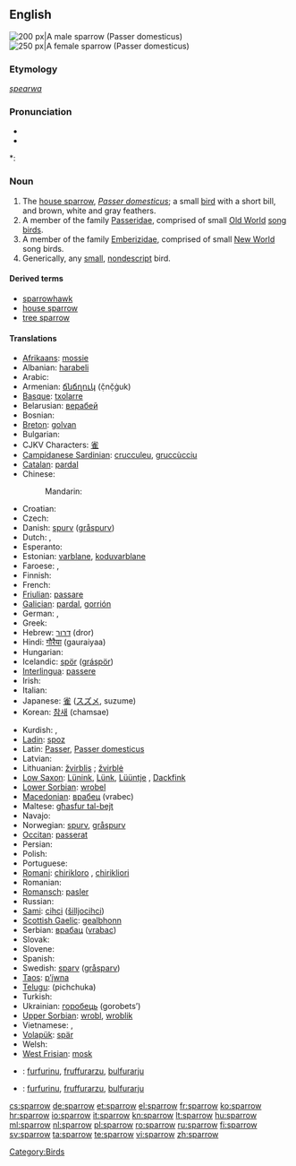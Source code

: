 {{wikipedia}}
==English==
[[Image:Passer_domesticus3.jpg|thumb|right|200 px|A male sparrow (''Passer domesticus'')]]
[[Image:House sparrow04.jpg|thumb|right|250 px|A female sparrow (''Passer domesticus'')]]

===Etymology===
{{etyl|ang}} ''[[spearwa]]''

===Pronunciation===
* {{IPA|/ˈspæɹəʊ/}}
* {{audio|en-us-sparrow.ogg|Audio (US)}}

*: {{rhymes|ærəʊ}}

===Noun===
{{en-noun}}

# The [[house sparrow]], ''[[Passer domesticus]]''; a small [[bird]] with a short bill, and brown, white and gray feathers.
# A member of the family [[Passeridae]], comprised of small [[Old World]] [[song bird]]s.
# A member of the family [[Emberizidae]], comprised of small [[New World]] song birds.
# Generically, any [[small]], [[nondescript]] bird.

====Derived terms====
* [[sparrowhawk]]
* [[house sparrow]]
* [[tree sparrow]]

====Translations====
{{trans-top|bird}}
* [[Afrikaans]]: [[mossie]]
* Albanian: [[harabeli]]
* Arabic: {{t-|ar|عصفور|m|alt=عَصْفُور|tr=3aSfuur}}
* Armenian: [[ճնճղուկ]] (č̣nč̣ġuk)
* [[Basque]]: [[txolarre]]
* Belarusian: [[верабей]]
* Bosnian: {{t-|bs|vrabac|m}}
* [[Breton]]: [[golvan]]
* Bulgarian: {{t+|bg|врабче|tr=vrabče}}
* CJKV Characters: [[雀]]
* [[Campidanese Sardinian]]: [[crucculeu]], [[gruccùcciu]] {{m}}
* [[Catalan]]: [[pardal]] {{m}}
* Chinese:
*: Mandarin: {{t|zh|麻雀|tr=máquè|sc=Hani}}
* Croatian: {{t+|hr|vrabac}}
* Czech: {{t+|cs|vrabec|m}}
* Danish: [[spurv]] ([[gråspurv]])
* Dutch: {{t+|nl|mus|f}}, {{t+|nl|huismus|f}}
* Esperanto: {{t-|eo|pasero|xs=Esperanto}}
* Estonian: [[varblane]], [[koduvarblane]]
* Faroese: {{t-|fo|spurvur|xs=Faroese}}, {{t-|fo|gráspurvur|xs=Faroese}}
* Finnish: {{t+|fi|varpunen}}
* French: {{t+|fr|moineau|m}}
* [[Friulian]]: [[passare]]
* [[Galician]]: [[pardal]], [[gorrión]]
* German: {{t+|de|Sperling|m}}, {{t+|de|Spatz|m}}
* Greek: {{t+|el|σπουργίτης|m}}
* Hebrew: [[דרור]] (dror)
* Hindi: [[गौरैया]] (gauraiyaa)
* Hungarian: {{t+|hu|veréb}}
* Icelandic: [[spör]] ([[gráspör]])
* [[Interlingua]]: [[passere]]
* Irish: {{t+|ga|gealbhan|xs=Irish}}
* Italian: {{t+|it|passero|m}}
* Japanese: [[雀]] ([[スズメ]], suzume)
* Korean: [[참새]] (chamsae)
{{trans-mid}}
* Kurdish: {{ku-Arab|[[چۆله‌که‌]]}}, {{ku-Arab|[[پاساری]]}}
* [[Ladin]]: [[spoz]]
* Latin: [[Passer]], [[Passer domesticus]]
* Latvian: {{t-|lv|zvirbulis|m|xs=Latvian}}
* Lithuanian: [[žvirblis]] {{m}}; [[žvirblė]] {{f}}
* [[Low Saxon]]: [[Lünink]], [[Lünk]], [[Lüüntje]] {{m}}, [[Dackfink]] {{m}}
* [[Lower Sorbian]]: [[wrobel]]
* [[Macedonian]]: [[врабец]] (vrabec)
* Maltese: [[għasfur tal-bejt]]
* Navajo: {{tø|nv|tsídiiłbáhí}}
* Norwegian: [[spurv]], [[gråspurv]] {{m}}
* [[Occitan]]: [[passerat]]
* Persian: {{t|fa|گنجشک|tr=gonješk|sc=fa-Arab}}
* Polish: {{t+|pl|wróbel|m}}
* Portuguese: {{t+|pt|pardal|m}}
* [[Romani]]: [[chirikloro]] {{m}}, [[chirikliori]] {{f}}
* Romanian: {{t+|ro|vrabie}}
* [[Romansch]]: [[pasler]]
* Russian: {{t+|ru|воробей|m|tr=vorobéj}}
* [[Sami]]: [[cihci]] ([[šilljocihci]])
* [[Scottish Gaelic]]: [[gealbhonn]]
* Serbian: [[врабац]] ([[vrabac]])
* Slovak: {{t-|sk|vrabec}}
* Slovene: {{t+|sl|vrabec|m}}
* Spanish: {{t+|es|gorrión|m}}
* Swedish: [[sparv]] ([[gråsparv]])
* [[Taos]]: [[p’į́wna]]
* [[Telugu]]: {{t|te|పిచ్చుక}} (pichchuka)
* Turkish: {{t+|tr|serçe}}
* Ukrainian: [[горобець]] (gorobets’)
* [[Upper Sorbian]]: [[wrobl]], [[wroblik]]
* Vietnamese: {{t+|vi|sẻ|xs=Vietnamese}}, {{t-|vi|chim sẻ|xs=Vietnamese}}
* [[Volapük]]: [[spär]]
* Welsh: {{t+|cy|aderyn|xs=Welsh}}
* [[West Frisian]]: [[mosk]]
{{trans-bottom}}

{{checktrans-top}}
* {{ttbc|Gallurese Sardinian}}: [[furfurinu]], [[fruffurarzu]], [[bulfurarju]] {{m}}
{{checktrans-mid}}
* {{ttbc|Sassarese Sardinian}}: [[furfurinu]], [[fruffurarzu]], [[bulfurarju]] {{m}}
{{checktrans-bottom}}

[[Category:Birds]]

[[cs:sparrow]]
[[de:sparrow]]
[[et:sparrow]]
[[el:sparrow]]
[[fr:sparrow]]
[[ko:sparrow]]
[[hr:sparrow]]
[[io:sparrow]]
[[it:sparrow]]
[[kn:sparrow]]
[[lt:sparrow]]
[[hu:sparrow]]
[[ml:sparrow]]
[[nl:sparrow]]
[[pl:sparrow]]
[[ro:sparrow]]
[[ru:sparrow]]
[[fi:sparrow]]
[[sv:sparrow]]
[[ta:sparrow]]
[[te:sparrow]]
[[vi:sparrow]]
[[zh:sparrow]]